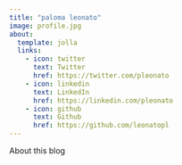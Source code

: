 ```yaml
---
title: "paloma leonato"
image: profile.jpg
about:
  template: jolla
  links:
    - icon: twitter
      text: Twitter
      href: https://twitter.com/pleonato
    - icon: linkedin
      text: LinkedIn
      href: https://linkedin.com/pleonato
    - icon: github
      text: Github
      href: https://github.com/leonatopl
---
```


About this blog
